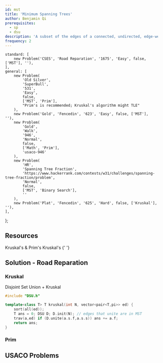 ```yaml
---
id: mst
title: 'Minimum Spanning Trees'
author: Benjamin Qi
prerequisites:
  - sp
  - dsu
description: 'A subset of the edges of a connected, undirected, edge-weighted graph that connects all the vertices to each other of minimum total weight, where no cycles are allowed.'
frequency: 2
---
```



	standard: [
		new Problem('CSES', 'Road Reparation', '1675', 'Easy', false, ['MST'], ''),
	],
	general: [
		new Problem(
			'Old Silver',
			'SuperBull',
			'531',
			'Easy',
			false,
			['MST', 'Prim'],
			"Prim's is recommended; Kruskal's algorithm might TLE"
		),
		new Problem('Gold', 'Fencedin', '623', 'Easy', false, ['MST'], ''),
		new Problem(
			'Gold',
			'Walk',
			'946',
			'Normal',
			false,
			['Math', 'Prim'],
			'usaco-946'
		),
		new Problem(
			'HR',
			'Spanning Tree Fraction',
			'https://www.hackerrank.com/contests/w31/challenges/spanning-tree-fraction/problem',
			'Normal',
			false,
			['MST', 'Binary Search'],
			''
		),
		new Problem('Plat', 'Fencedin', '625', 'Hard', false, ['Kruskal'], ''),
	],
};

<Problems problems={problems.standard} />

<!-- new Problem("Kattis", "MST", "minspantree", "Easy", false, ["MST"], ""), -->

## Resources

<Resources>
	<Resource source="CPH" title="15 - Spanning Trees" starred>
		Kruskal's & Prim's
	</Resource>
	<Resource source="PAPS" title="12.4">
		Kruskal's
	</Resource>
	<Resource
		source="cp-algo"
		title="Prim's"
		url="graph/mst_prim.html"
	></Resource>
	<Resource
		source="cp-algo"
		title="Kruskal's"
		url="graph/mst_kruskal.html"
	></Resource>
	<Resource
		source="cp-algo"
		title="Kruskal's with DSU"
		url="graph/mst_kruskal_with_dsu.html"
	></Resource>
	<Resource source="CP2" title="4.3 - MST">
		{' '}
	</Resource>
</Resources>

## Solution - Road Reparation

### Kruskal

<LanguageSection>

<CPPSection>

<Resources>
	<Resource
		source="Benq (from KACTL)"
		url="https://github.com/bqi343/USACO/blob/master/Implementations/content/graphs%20(12)/DSU/DSU%20(7.6).h"
		title="DSU"
	>
		Disjoint Set Union + Kruskal
	</Resource>
</Resources>

```cpp
#include "DSU.h"

template<class T> T kruskal(int N, vector<pair<T,pi>> ed) {
	sort(all(ed));
	T ans = 0; DSU D; D.init(N); // edges that unite are in MST
	trav(a,ed) if (D.unite(a.s.f,a.s.s)) ans += a.f;
	return ans;
}
```

</CPPSection>

</LanguageSection>

### Prim

<IncompleteSection />

## USACO Problems

<Problems problems={problems.general} />
